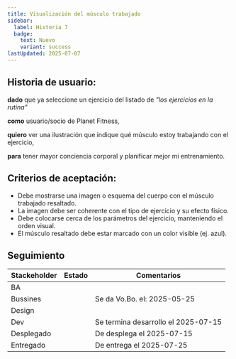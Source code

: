 ```yaml
---
title: Visualización del músculo trabajado
sidebar:
  label: Historia 7
  badge:
    text: Nuevo
    variant: success
lastUpdated: 2025-07-07
---
```



## Historia de usuario:

**dado** que ya seleccione un ejercicio del listado de _"los ejercicios en la rutina"_

**como** usuario/socio de Planet Fitness,

**quiero** ver una ilustración que indique qué músculo estoy trabajando con el ejercicio,

**para** tener mayor conciencia corporal y planificar mejor mi entrenamiento.

## Criterios de aceptación:

  - Debe mostrarse una imagen o esquema del cuerpo con el músculo trabajado resaltado.
  - La imagen debe ser coherente con el tipo de ejercicio y su efecto físico.
  - Debe colocarse cerca de los parámetros del ejercicio, manteniendo el orden visual.
  - El músculo resaltado debe estar marcado con un color visible (ej. azul).

## Seguimiento

| Stackeholder |                     Estado                    |             Comentarios             |
|--------------|-----------------------------------------------|------------------------------------ |
| BA           | <Badge text="Done" variant="success" />       |                                     |
| Bussines     | <Badge text="Done" variant="success" />       | Se da Vo.Bo. el: 2025-05-25         |
| Design       | <Badge text="Done" variant="success" />       |                                     |
| Dev          | <Badge text="Done" variant="success" />       | Se termina desarrollo el 2025-07-15 |
| Desplegado   | <Badge text="Done" variant="success" />       | De desplega el 2025-07-15           |
| Entregado    | <Badge text="Done" variant="success" />       | De entrega el 2025-07-25            |


